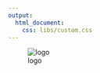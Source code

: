 ```yaml
---
output:
  html_document:
    css: libs/custom.css
---
```

![logo][logo]



[logo]:./images/ialsa_long.png